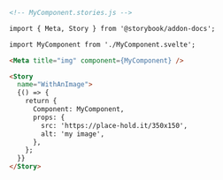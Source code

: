 ```md
<!-- MyComponent.stories.js -->

import { Meta, Story } from '@storybook/addon-docs';

import MyComponent from './MyComponent.svelte';

<Meta title="img" component={MyComponent} />

<Story 
  name="WithAnImage">
  {() => {
    return {
      Component: MyComponent,
      props: {
        src: 'https://place-hold.it/350x150',
        alt: 'my image',
      },
    };
  }}
</Story>
```